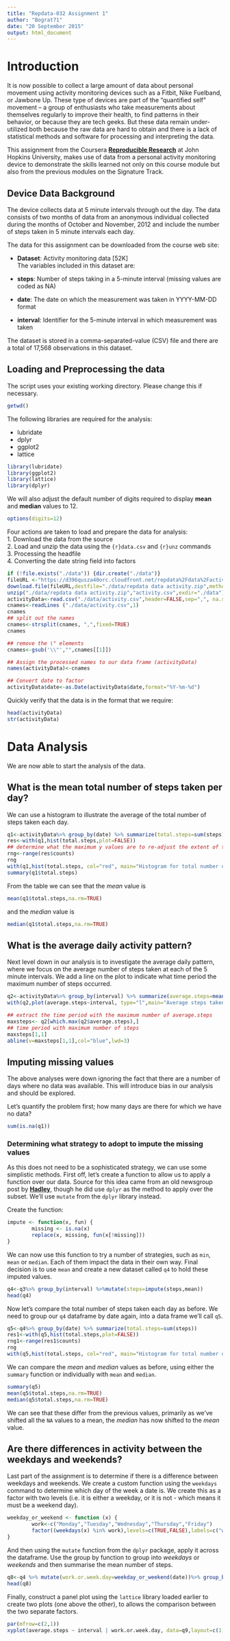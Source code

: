 ```yaml
---
title: "Repdata-032 Assignment 1"
author: "Bograt71"
date: "20 September 2015"
output: html_document
---
```


Introduction
============

It is now possible to collect a large amount of data about personal movement using activity monitoring devices such as a Fitbit, Nike Fuelband, or Jawbone Up. These type of devices are part of the "quantified self" movement -- a group of enthusiasts who take measurements about themselves regularly to improve their health, to find patterns in their behavior, or because they are tech geeks. But these data remain under-utilized both because the raw data are hard to obtain and there is a lack of statistical methods and software for processing and interpreting the data.

This assignment from the Coursera **[Reproducible Research](https://www.coursera.org/course/repdata)** at John Hopkins University, makes use of data from a personal activity monitoring device to demonstrate the skills learned not only on this course module but also from the previous modules on the Signature Track. 

Device Data Background
----------------------
The device collects data at 5 minute intervals through out the day. The data consists of two months of data from an anonymous individual collected during the months of October and November, 2012 and include the number of steps taken in 5 minute intervals each day.

The data for this assignment can be downloaded from the course web site:

- **Dataset**: Activity monitoring data [52K]  
The variables included in this dataset are:  

- **steps**: Number of steps taking in a 5-minute interval (missing values are coded as NA)

- **date**: The date on which the measurement was taken in YYYY-MM-DD format

- **interval**: Identifier for the 5-minute interval in which measurement was taken

The dataset is stored in a comma-separated-value (CSV) file and there are a total of 17,568 observations in this dataset.

Loading and Preprocessing the data
--------

The script uses your existing working directory. Please change this if necessary.
```r
getwd()
```

The following libraries are required for the analysis:

- lubridate  
- dplyr  
- ggplot2  
- lattice  

```r
library(lubridate)
library(ggplot2)
library(lattice)
library(dplyr)
```

We will also adjust the default number of digits required to display **mean** and **median** values to 12.  

```r
options(digits=12)
```


Four actions are taken to load and prepare the data for analysis:  
1. Download the data from the source  
2. Load and unzip the data using the ```{r}data.csv```  and ```{r}unz``` commands  
3. Processing the headfile  
4. Converting the date string field into factors  

```r
if (!file.exists("./data")) {dir.create("./data")}
fileURL <-"https://d396qusza40orc.cloudfront.net/repdata%2Fdata%2Factivity.zip"  
download.file(fileURL,destfile="./data/repdata data activity.zip",method="curl")  
unzip("./data/repdata data activity.zip","activity.csv",exdir="./data")
activityData<-read.csv("./data/activity.csv",header=FALSE,sep=",", na.strings="NA",skip=1) 
cnames<-readLines ("./data/activity.csv",1) 
cnames
## split out the names 
cnames<-strsplit(cnames, ",",fixed=TRUE)
cnames

## remove the \" elements
cnames<-gsub('\\"',"",cnames[[1]])

## Assign the processed names to our data frame (activityData)
names(activityData)<-cnames

## Convert date to factor 
activityData$date<-as.Date(activityData$date,format="%Y-%m-%d")
```

Quickly verify that the data is in the format that we require:

```r
head(activityData)
str(activityData)
```

Data Analysis
===
We are now able to start the analysis of the data.

## What is the mean total number of steps taken per day?

We can use a histogram to illustrate the average of the total number of steps taken each day.  

```r
q1<-activityData%>% group_by(date) %>% summarize(total.steps=sum(steps))
res<-with(q1,hist(total.steps,plot=FALSE))
## determine what the maximum y values are to re-adjust the extent of the axis.
rng<-range(res$counts)
rng
with(q1,hist(total.steps, col="red", main="Histogram for total number of steps taken each day", xlab="Number of steps taken each day.",labels=TRUE,ylim=c(0,30)))
summary(q1$total.steps)
```

From the table we can see that the *mean* value is 
```r
mean(q1$total.steps,na.rm=TRUE)
``` 
and the *median* value is
```r
median(q1$total.steps,na.rm=TRUE)
```


## What is the average daily activity pattern?

Next level down in our analysis is to investigate the average daily pattern, where we focus on the average number of steps taken at each of the 5 minute intervals. We add a line on the plot to indicate what time period the maximum number of steps occurred.  

```r
q2<-activityData%>% group_by(interval) %>% summarize(average.steps=mean(steps,na.rm=TRUE))
with(q2,plot(average.steps~interval, type="l",main="Average steps taken at each 5 minute interval"))

## extract the time period with the maximum number of average.steps
maxsteps<- q2[which.max(q2$average.steps),]
## time period with maximum number of steps
maxsteps[1,1]
abline(v=maxsteps[1,1],col="blue",lwd=3)
```

## Imputing missing values

The above analyses were down ignoring the fact that there are a number of days where no data was available. This will introduce bias in our analysis and should be explored.

Let's quantify the problem first; how many days are there for which we have no data?

```r
sum(is.na(q1))
```

### Determining what strategy to adopt to impute the missing values

As this does not need to be a sophisticated strategy, we can use some simplistic methods.  First off, let's create a function to allow us to apply a function over our data. Source for this idea came from an old newsgroup post by **[Hadley](http://www.mail-archive.com/r-help@r-project.org/msg58289.html)**, though he did use ```dplyr``` as the method to apply over the subset. We'll use ```mutate``` from the ```dplyr``` library instead.    

Create the function:  
``` r
impute <- function(x, fun) {
        missing <- is.na(x)
        replace(x, missing, fun(x[!missing]))
}
```

We can now use this function to try a number of strategies, such as ```min```, ```mean``` or ```median```. Each of them impact the data in their own way. Final decision is to use ```mean``` and create a new dataset called ```q4``` to hold these imputed values.

``` r
q4<-q3%>% group_by(interval) %>%mutate(steps=impute(steps,mean))
head(q4)
```
Now let's compare the total number of steps taken each day as before. We need to group our ```q4``` dataframe by date again, into a data frame we'll call ```q5```.

```r
q5<-q4%>% group_by(date) %>% summarize(total.steps=sum(steps))
res1<-with(q5,hist(total.steps,plot=FALSE))
rng1<-range(res1$counts)
rng
with(q5,hist(total.steps, col="red", main="Histogram for total number of steps taken each day", xlab="Number of steps taken each day.",labels=TRUE,ylim=c(0,30)))

```

We can compare the *mean* and *median* values as before, using either the ```summary``` function or individually with ```mean``` and ```median```.  

``` r
summary(q5)
mean(q5$total.steps,na.rm=TRUE)
median(q5$total.steps,na.rm=TRUE)
```

We can see that these differ from the previous values, primarily as we've shifted all the ```NA``` values to a mean, the *median* has now shifted to the *mean* value. 

## Are there differences in activity between the weekdays and weekends?

Last part of the assignment is to determine if there is a difference between weekdays and weekends. We create a custom function using the `weekdays` command to determine which day of the week a date is. We create this as a factor with two levels (i.e. it is either a weekday, or it is not - which means it must be a weekend day).

```r
weekday_or_weekend <- function (x) {
        work<-c("Monday","Tuesday","Wednesday","Thursday","Friday")
        factor((weekdays(x) %in% work),levels=c(TRUE,FALSE),labels=c("weekday","weekend"))
}
```

And then using the `mutate` function from the `dplyr` package, apply it across the dataframe. Use the group by function to group into *weekdays* or *weekends* and then summarise the mean number of steps.

```r
q8<-q4 %>% mutate(work.or.week.day=weekday_or_weekend(date))%>% group_by(interval,work.or.week.day) %>% summarize(average.steps=mean(steps))
head(q8)
```

Finally, construct a panel plot using the `lattice` library loaded earlier to create two plots (one above the other), to allows the comparison between the two separate factors.

```r
par(mfrow=c(2,1))
xyplot(average.steps ~ interval | work.or.week.day, data=q9,layout=c(1,2),type="l",xlab="Interval",ylab="Number of steps",main="Difference in activity between weekdays and weekends")

```


    